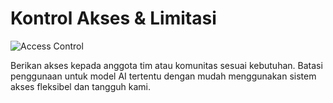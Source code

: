 # Kontrol Akses & Limitasi

![Access Control](https://res.cloudinary.com/moyadev/image/upload/v1732783421/maia/accessControl_tq0hbi.png)

Berikan akses kepada anggota tim atau komunitas sesuai kebutuhan. Batasi penggunaan untuk model AI tertentu dengan mudah menggunakan sistem akses fleksibel dan tangguh kami.